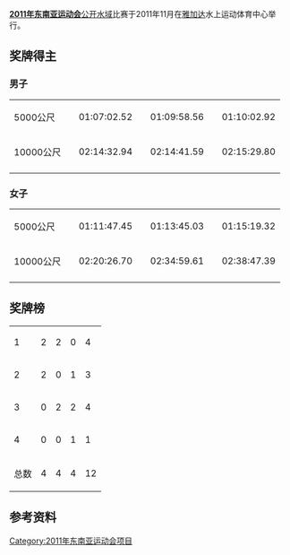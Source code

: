 '''[[2011年东南亚运动会|2011年东南亚运动会]]'''[[公开水域|公开水域]]比赛于2011年11月在[[雅加达|雅加达]]水上运动体育中心举行。

==奖牌得主==
===男子===
{|{{MedalistTable|type=项目|labelwidth=150|columns=2}}
|-
|5000公尺
|{{flagIOC2medalist|[[Ba_Anh_Tu_Chau|Ba Anh Tu Chau]]|VIE|2011年东南亚运动会}} ||  01:07:02.52
|{{flagIOC2medalist|[[Ricky_Anggawijaya|Ricky Anggawijaya]]|INA|2011年东南亚运动会}} || 01:09:58.56
|{{flagIOC2medalist|[[Brandon_Boon|Brandon Boon]]|SIN|2011年东南亚运动会}} ||  01:10:02.92
|-
|10000公尺
|{{flagIOC2medalist|[[Ba_Anh_Tu_Chau|Ba Anh Tu Chau]]|VIE|2011年东南亚运动会}} ||  02:14:32.94
|{{flagIOC2medalist|[[Ricky_Anggawijaya|Ricky Anggawijaya]]|INA|2011年东南亚运动会}} || 02:14:41.59
|{{flagIOC2medalist|[[Kevin_Yeap|Kevin Yeap]]|MAS|2011年东南亚运动会}} ||  02:15:29.80
|-
|}

===女子===
{|{{MedalistTable|type=项目|labelwidth=150|columns=2}}
|-
|5000公尺
|{{flagIOC2medalist|[[颜海蒂|颜海蒂]]|MAS|2011年东南亚运动会}} ||  01:11:47.45
|{{flagIOC2medalist|[[Nguyen_Thi_Ngoc_Bich|Nguyen Thi Ngoc Bich]]|VIE|2011年东南亚运动会}} || 01:13:45.03
|{{flagIOC2medalist|[[Yessy_Yosaputra|Yessy Yosaputra]]|INA|2011年东南亚运动会}} || 01:15:19.32
|-
|10000公尺
|{{flagIOC2medalist|[[颜海蒂|颜海蒂]]|MAS|2011年东南亚运动会}} ||  02:20:26.70
|{{flagIOC2medalist|[[Nguyen_Thi_Ngoc_Yen|Nguyen Thi Ngoc Yen]]|VIE|2011年东南亚运动会}} || 02:34:59.61
|{{flagIOC2medalist|[[Yessy_Yosaputra|Yessy Yosaputra]]|INA|2011年东南亚运动会}} || 02:38:47.39
|-
|}

==奖牌榜==
{| {{RankedMedalTable|class=wikitable sortable}}
|-bgcolor=ccccff
|1||align=left|{{flagIOC2team|VIE|2011年东南亚运动会}}||2||2||0||4
|-
|2||align=left|{{flagIOC2team|MAS|2011年东南亚运动会}}||2||0||1||3
|-
|3||align=left|{{flagIOC2team|INA|2011年东南亚运动会}}||0||2||2||4
|-
|4||align=left|{{flagIOC2team|SIN|2011年东南亚运动会}}||0||0||1||1
|-
!colspan=2| 总数 || 4 || 4 || 4 || 12
|}


==参考资料==

{{2011年东南亚运动会项目}}

[[Category:2011年东南亚运动会项目|Category:2011年东南亚运动会项目]]